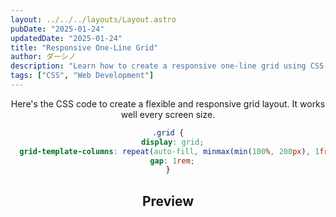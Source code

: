 ```yaml
---
layout: ../../../layouts/Layout.astro
pubDate: "2025-01-24"
updatedDate: "2025-01-24"
title: "Responsive One-Line Grid"
author: ダーシノ
description: "Learn how to create a responsive one-line grid using CSS."
tags: ["CSS", "Web Development"]
---
```



<Header {...frontmatter} />

Here's the CSS code to create a flexible and responsive grid layout. It works well every screen size.


```css
.grid {
  display: grid;
  grid-template-columns: repeat(auto-fill, minmax(min(100%, 200px), 1fr));
  gap: 1rem;
}
```

## Preview
<Preview />
